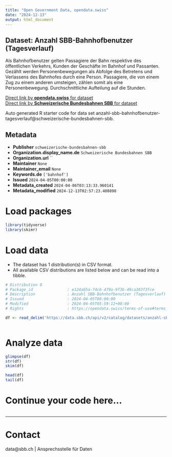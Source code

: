 ```yaml
---
title: "Open Government Data, opendata.swiss"
date: "2024-12-13"
output: html_document
---
```


## Dataset: Anzahl SBB-Bahnhofbenutzer (Tagesverlauf)

Als Bahnhofbenutzer gelten Passagiere der Bahn respektive des öffentlichen Verkehrs, Kunden der Geschäfte im Bahnhof und Passanten. Gezählt werden Personenbewegungen als Abfolge des Betretens und Verlassens des Bahnhofes durch eine Person. Passagiere, die von einem Zug zu einem anderen umsteigen, zählen somit als eine Personenbewegung. Durchschnittliche Aufteilung auf die Stunden.

[Direct link by **opendata.swiss** for dataset](https://opendata.swiss/de/dataset/anzahl-sbb-bahnhofbenutzer-tagesverlauf)<br>
[Direct link by **Schweizerische Bundesbahnen SBB** for dataset](https://data.sbb.ch/explore/dataset/anzahl-sbb-bahnhofbenutzer-tagesverlauf/)

Auto generated R starter code for data set anzahl-sbb-bahnhofbenutzer-tagesverlauf@schweizerische-bundesbahnen-sbb.

## Metadata

- **Publisher** `schweizerische-bundesbahnen-sbb`
- **Organization.display_name.de** `Schweizerische Bundesbahnen SBB`
- **Organization.url** ``
- **Maintainer** `None`
- **Maintainer_email** `None`
- **Keywords.de** `['bahnhof']`
- **Issued** `2024-04-05T00:00:00`
- **Metadata_created** `2024-04-06T03:13:33.960141`
- **Metadata_modified** `2024-12-13T02:57:23.400898`


# Load packages

```r

library(tidyverse)
library(skimr)

```

# Load data

-   The dataset has 1 distribution(s) in CSV format.
-   All available CSV distributions are listed below and can be read into a tibble.

```r

# Distribution 0
# Package_id               : e124a65a-74cb-479a-9f3b-49ca303f3fce
# Description              : Anzahl SBB-Bahnhofbenutzer (Tagesverlauf) (csv)
# Issued                   : 2024-04-05T00:00:00
# Modified                 : 2024-04-05T05:59:12+00:00
# Rights                   : https://opendata.swiss/terms-of-use#terms_by

df <- read_delim('https://data.sbb.ch/api/v2/catalog/datasets/anzahl-sbb-bahnhofbenutzer-tagesverlauf/exports/csv?use_labels=true')



```

# Analyze data

```r

glimpse(df)
str(df)
skim(df)

head(df)
tail(df)

```

# Continue your code here...

```r

```

------------------------------------------------------------------------

# Contact

data@sbb.ch | Ansprechsstelle für Daten
